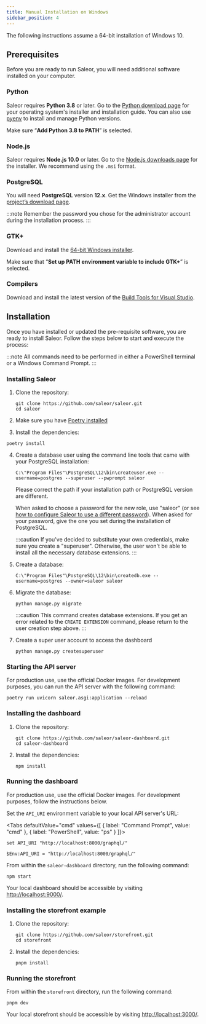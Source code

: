 ```yaml
---
title: Manual Installation on Windows
sidebar_position: 4
---
```



The following instructions assume a 64-bit installation of Windows 10.

## Prerequisites

Before you are ready to run Saleor, you will need additional software installed on your computer.

### Python

Saleor requires **Python 3.8** or later. Go to the [Python download page](https://www.python.org/downloads/) for your operating system's installer and installation guide. You can also use [pyenv](https://github.com/pyenv/pyenv) to install and manage Python versions.

Make sure “**Add Python 3.8 to PATH**” is selected.

### Node.js

Saleor requires **Node.js 10.0** or later. Go to the [Node.js downloads page](https://nodejs.org/en/download/) for the installer. We recommend using the `.msi` format.

### PostgreSQL

You will need **PostgreSQL** version **12.x**. Get the Windows installer from the [project’s download page](https://www.postgresql.org/download/windows/).

:::note
Remember the password you chose for the administrator account during the installation process.
:::

### GTK+

Download and install the [64-bit Windows installer](https://github.com/tschoonj/GTK-for-Windows-Runtime-Environment-Installer).

Make sure that “**Set up PATH environment variable to include GTK+**” is selected.

### Compilers

Download and install the latest version of the [Build Tools for Visual Studio](https://go.microsoft.com/fwlink/?linkid=840931).

## Installation

Once you have installed or updated the pre-requisite software, you are ready to install Saleor. Follow the steps below to start and execute the process:

:::note
All commands need to be performed in either a PowerShell terminal or a Windows Command Prompt.
:::

### Installing Saleor

1.  Clone the repository:

    ```shell
    git clone https://github.com/saleor/saleor.git
    cd saleor
    ```

2.  Make sure you have [Poetry installed](https://python-poetry.org/docs/#installation)

3.  Install the dependencies:

```shell
poetry install
```

4.  Create a database user using the command line tools that came with your PostgreSQL installation:

    ```shell
    C:\"Program Files"\PostgreSQL\12\bin\createuser.exe --username=postgres --superuser --pwprompt saleor
    ```

    Please correct the path if your installation path or PostgreSQL version are different.

    When asked to choose a password for the new role, use "saleor" (or see [how to configure Saleor to use a different password](setup/configuration.mdx#database_url)). When asked for your password, give the one you set during the installation of PostgreSQL.

    :::caution
    If you've decided to substitute your own credentials, make sure you create a "superuser". Otherwise, the user won't be able to install all the necessary database extensions.
    :::

5.  Create a database:

    ```shell
    C:\"Program Files"\PostgreSQL\12\bin\createdb.exe --username=postgres --owner=saleor saleor
    ```

6.  Migrate the database:

    ```shell
    python manage.py migrate
    ```

    :::caution
    This command creates database extensions. If you get an error related to the `CREATE EXTENSION` command, please return to the user creation step above.
    :::

7.  Create a super user account to access the dashboard

    ```shell
    python manage.py createsuperuser
    ```

### Starting the API server

For production use, use the official Docker images. For development purposes, you can run the API server with the following command:

```shell
poetry run uvicorn saleor.asgi:application --reload
```

### Installing the dashboard

1. Clone the repository:

   ```shell
   git clone https://github.com/saleor/saleor-dashboard.git
   cd saleor-dashboard
   ```

2. Install the dependencies:

   ```shell
   npm install
   ```

### Running the dashboard

For production use, use the official Docker images. For development purposes, follow the instructions below.

Set the `API_URI` environment variable to your local API server's URL:

<Tabs defaultValue="cmd" values={[
  { label: "Command Prompt", value: "cmd" },
  { label: "PowerShell", value: "ps" }
]}>
<TabItem value="cmd">

```shell
set API_URI "http://localhost:8000/graphql/"
```

</TabItem>
<TabItem value="ps">

```shell
$Env:API_URI = "http://localhost:8000/graphql/"
```

</TabItem>
</Tabs>

From within the `saleor-dashboard` directory, run the following command:

```shell
npm start
```

Your local dashboard should be accessible by visiting [http://localhost:9000/](http://localhost:9000/).

### Installing the storefront example

1. Clone the repository:

   ```
   git clone https://github.com/saleor/storefront.git
   cd storefront
   ```

2. Install the dependencies:

   ```shell
   pnpm install
   ```

### Running the storefront

From within the `storefront` directory, run the following command:

```shell
pnpm dev
```

Your local storefront should be accessible by visiting [http://localhost:3000/](http://localhost:3000/).
